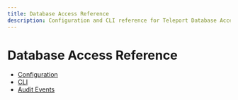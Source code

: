 ```yaml
---
title: Database Access Reference
description: Configuration and CLI reference for Teleport Database Access.
---
```


# Database Access Reference

- [Configuration](./reference/configuration.mdx)
- [CLI](./reference/cli.mdx)
- [Audit Events](./reference/audit.mdx)
